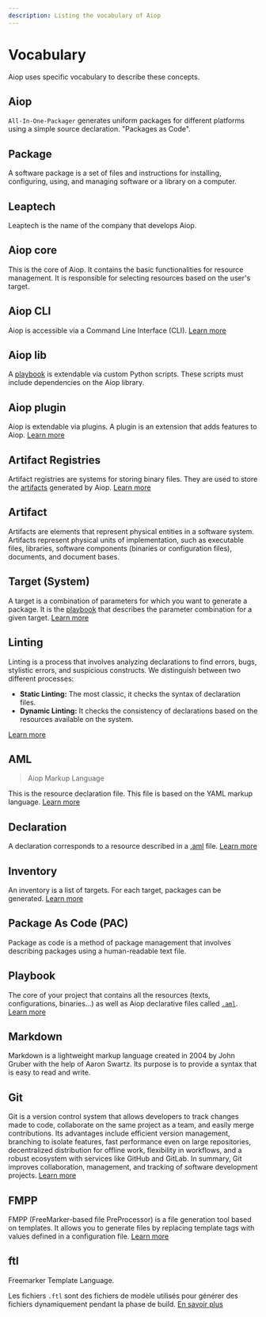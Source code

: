 ```yaml
---
description: Listing the vocabulary of Aiop
---
```


# Vocabulary

Aiop uses specific vocabulary to describe these concepts.

## Aiop

`All-In-One-Packager` generates uniform packages for different platforms using a simple source declaration. "Packages as Code".

## Package

A software package is a set of files and instructions for installing, configuring, using, and managing software or a library on a computer.

## Leaptech

Leaptech is the name of the company that develops Aiop.

## Aiop core

This is the core of Aiop. It contains the basic functionalities for resource management. It is responsible for selecting resources based on the user's target.

## Aiop CLI

Aiop is accessible via a Command Line Interface (CLI). [Learn more](/docs/cli-index)

## Aiop lib

A [playbook](#playbook) is extendable via custom Python scripts. These scripts must include dependencies on the Aiop library.

## Aiop plugin

Aiop is extendable via plugins. A plugin is an extension that adds features to Aiop. [Learn more](/docs/aiop-lib/plugins)

## Artifact Registries

Artifact registries are systems for storing binary files. They are used to store the [artifacts](#artifact) generated by Aiop. [Learn more](/docs/declarations/cookbook/remote)

## Artifact

Artifacts are elements that represent physical entities in a software system. Artifacts represent physical units of implementation, such as executable files, libraries, software components (binaries or configuration files), documents, and document bases.

## Target (System)

A target is a combination of parameters for which you want to generate a package. It is the [playbook](#playbook) that describes the parameter combination for a given target. [Learn more](/docs/configurations/inventory)

## Linting

Linting is a process that involves analyzing declarations to find errors, bugs, stylistic errors, and suspicious constructs. We distinguish between two different processes:

- **Static Linting:** The most classic, it checks the syntax of declaration files.
- **Dynamic Linting:** It checks the consistency of declarations based on the resources available on the system.

[Learn more](/docs/cli/lint)

## AML

> Aiop Markup Language

This is the resource declaration file. This file is based on the YAML markup language. [Learn more](/docs/declarations/overview)

## Declaration

A declaration corresponds to a resource described in a [.aml](#aml) file. [Learn more](/docs/declarations/overview)

## Inventory

An inventory is a list of targets. For each target, packages can be generated. [Learn more](/docs/configurations/inventory)

## Package As Code (PAC)

Package as code is a method of package management that involves describing packages using a human-readable text file.

## Playbook

The core of your project that contains all the resources (texts, configurations, binaries...) as well as Aiop declarative files called [`.aml`](#aml). [Learn more](/docs/configurations/playbook)

## Markdown

Markdown is a lightweight markup language created in 2004 by John Gruber with the help of Aaron Swartz. Its purpose is to provide a syntax that is easy to read and write.

## Git

Git is a version control system that allows developers to track changes made to code, collaborate on the same project as a team, and easily merge contributions. Its advantages include efficient version management, branching to isolate features, fast performance even on large repositories, decentralized distribution for offline work, flexibility in workflows, and a robust ecosystem with services like GitHub and GitLab. In summary, Git improves collaboration, management, and tracking of software development projects. [Learn more](https://git-scm.com)

## FMPP

FMPP (FreeMarker-based file PreProcessor) is a file generation tool based on templates. It allows you to generate files by replacing template tags with values defined in a configuration file. [Learn more](https://fmpp.sourceforge.net/license.html)

## ftl

Freemarker Template Language.

Les fichiers `.ftl` sont des fichiers de modèle utilisés pour générer des fichiers dynamiquement pendant la phase de build. [En savoir plus](/docs/declarations/cookbook/generate_file)
